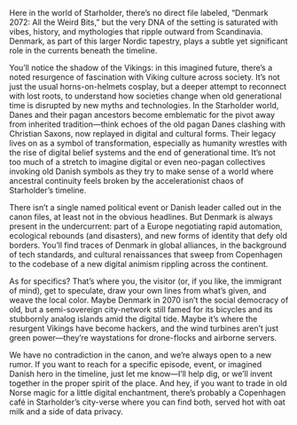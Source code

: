 Here in the world of Starholder, there’s no direct file labeled, “Denmark 2072: All the Weird Bits,” but the very DNA of the setting is saturated with vibes, history, and mythologies that ripple outward from Scandinavia. Denmark, as part of this larger Nordic tapestry, plays a subtle yet significant role in the currents beneath the timeline.

You’ll notice the shadow of the Vikings: in this imagined future, there’s a noted resurgence of fascination with Viking culture across society. It’s not just the usual horns-on-helmets cosplay, but a deeper attempt to reconnect with lost roots, to understand how societies change when old generational time is disrupted by new myths and technologies. In the Starholder world, Danes and their pagan ancestors become emblematic for the pivot away from inherited tradition—think echoes of the old pagan Danes clashing with Christian Saxons, now replayed in digital and cultural forms. Their legacy lives on as a symbol of transformation, especially as humanity wrestles with the rise of digital belief systems and the end of generational time. It’s not too much of a stretch to imagine digital or even neo-pagan collectives invoking old Danish symbols as they try to make sense of a world where ancestral continuity feels broken by the accelerationist chaos of Starholder’s timeline.

There isn’t a single named political event or Danish leader called out in the canon files, at least not in the obvious headlines. But Denmark is always present in the undercurrent: part of a Europe negotiating rapid automation, ecological rebounds (and disasters), and new forms of identity that defy old borders. You’ll find traces of Denmark in global alliances, in the background of tech standards, and cultural renaissances that sweep from Copenhagen to the codebase of a new digital animism rippling across the continent.

As for specifics? That’s where you, the visitor (or, if you like, the immigrant of mind), get to speculate, draw your own lines from what’s given, and weave the local color. Maybe Denmark in 2070 isn’t the social democracy of old, but a semi-sovereign city-network still famed for its bicycles and its stubbornly analog islands amid the digital tide. Maybe it’s where the resurgent Vikings have become hackers, and the wind turbines aren’t just green power—they’re waystations for drone-flocks and airborne servers.

We have no contradiction in the canon, and we’re always open to a new rumor. If you want to reach for a specific episode, event, or imagined Danish hero in the timeline, just let me know—I’ll help dig, or we’ll invent together in the proper spirit of the place. And hey, if you want to trade in old Norse magic for a little digital enchantment, there’s probably a Copenhagen café in Starholder’s city-verse where you can find both, served hot with oat milk and a side of data privacy.